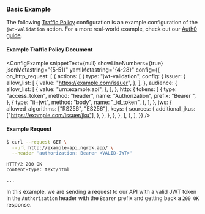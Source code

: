 
### Basic Example

The following [Traffic Policy](/docs/traffic-policy/)
configuration is an example configuration of the `jwt-validation` action. For a
more real-world example, check out our [Auth0 guide](/docs/integrations/auth0/jwt-action/).

#### Example Traffic Policy Document

<ConfigExample
	snippetText={null}
	showLineNumbers={true}
	jsonMetastring="{5-51}"
	yamlMetastring="{4-28}"
	config={{
		on_http_request: [
			{
				actions: [
					{
						type: "jwt-validation",
						config: {
							issuer: {
								allow_list: [
									{
										value: "https://example.com/issuer",
									},
								],
							},
							audience: {
								allow_list: [
									{
										value: "urn:example:api",
									},
								],
							},
							http: {
								tokens: [
									{
										type: "access_token",
										method: "header",
										name: "Authorization",
										prefix: "Bearer ",
									},
									{
										type: "it+jwt",
										method: "body",
										name: "_id_token",
									},
								],
							},
							jws: {
								allowed_algorithms: ["RS256", "ES256"],
								keys: {
									sources: {
										additional_jkus: ["https://example.com/issuer/jku"],
									},
								},
							},
						},
					},
				],
			},
		],
	}}
/>

#### Example Request

```bash
$ curl --request GET \
  --url http://example-api.ngrok.app/ \
  --header 'authorization: Bearer <VALID-JWT>'
```

```http
HTTP/2 200 OK
content-type: text/html

...
```

In this example, we are sending a request to our API with a valid JWT token in
the `Authorization` header with the `Bearer` prefix and getting back a `200 OK`
response.
